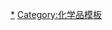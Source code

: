 {{Navbox
|name  = 铵盐
|state = <includeonly>{{{state|collapsed}}}</includeonly>
|title = [[铵|铵根离子]]化合物 NH<sub>4</sub><sup>+</sup>
|listclass = hlist
|titlestyle = 
|group1 = 主族元素
|list1 = 
* [[氟硼酸铵|NH<sub>4</sub>BF<sub>4</sub>]]
* [[六氟铝酸铵|(NH<sub>4</sub>)<sub>3</sub>AlF<sub>6</sub>]]
* [[碳酸铵|(NH<sub>4</sub>)<sub>2</sub>CO<sub>3</sub>]]
* [[碳酸氢铵|NH<sub>4</sub>HCO<sub>3</sub>]]
* [[氟硅酸铵|(NH<sub>4</sub>)<sub>2</sub>SiF<sub>6</sub>]]
* [[硝酸铵|NH<sub>4</sub>NO<sub>3</sub>]]
* [[磷酸铵|(NH<sub>4</sub>)<sub>3</sub>PO<sub>4</sub>]]
* [[磷酸氢二铵|(NH<sub>4</sub>)<sub>2</sub>HPO<sub>4</sub>]]
* [[磷酸二氢铵|NH<sub>4</sub>H<sub>2</sub>PO<sub>4</sub>]]
* [[六氟磷酸铵|NH<sub>4</sub>PF<sub>6</sub>]]
* [[氨水|NH<sub>3</sub>ˑH<sub>2</sub>O]]
* [[硫化铵|(NH<sub>4</sub>)<sub>2</sub>S]]
* [[氢硫化铵|NH<sub>4</sub>HS]]
* [[亚硫酸铵|(NH<sub>4</sub>)<sub>2</sub>SO<sub>3</sub>]]
* [[硫代硫酸铵|(NH<sub>4</sub>)<sub>2</sub>S<sub>2</sub>O<sub>3</sub>]]
* [[硫酸铵|(NH<sub>4</sub>)<sub>2</sub>SO<sub>4</sub>]]
* [[硫酸氢铵|NH<sub>4</sub>HSO<sub>4</sub>]]
* [[硒酸銨|(NH<sub>4</sub>)<sub>2</sub>SeO<sub>4</sub>]]
* [[过硫酸铵|(NH<sub>4</sub>)<sub>2</sub>S<sub>2</sub>O<sub>8</sub>]]
* [[氨基磺酸铵|NH<sub>4</sub>NH<sub>2</sub>SO<sub>3</sub>]]
* [[氟化铵|NH<sub>4</sub>F]]
* [[氟化氢铵|NH<sub>4</sub>HF<sub>2</sub>]]
* [[氯化铵|NH<sub>4</sub>Cl]]
* [[氯酸铵|NH<sub>4</sub>ClO<sub>3</sub>]]
* [[高氯酸铵|NH<sub>4</sub>ClO<sub>4</sub>]]
* [[溴化铵|NH<sub>4</sub>Br]]
* [[溴酸铵|NH<sub>4</sub>BrO<sub>3</sub>]]
* [[碘化铵|NH<sub>4</sub>I]]
* [[三碘化铵|NH<sub>4</sub>I<sub>3</sub>]]
* [[碘酸铵|NH<sub>4</sub>IO<sub>3</sub>]]
* [[氰化铵|NH<sub>4</sub>CN]]
* [[硫氰酸铵|NH<sub>4</sub>SCN]]
|group2 = 过渡金属
|list2 = 
* [[偏钒酸铵|NH<sub>4</sub>VO<sub>3</sub>]]
* [[四硫代钒酸铵|(NH<sub>4</sub>)<sub>3</sub>VS<sub>4</sub>]]
* [[铬酸铵|(NH<sub>4</sub>)<sub>2</sub>CrO<sub>4</sub>]]
* [[重铬酸铵|(NH<sub>4</sub>)<sub>2</sub>Cr<sub>2</sub>O<sub>7</sub>]]
* [[正钼酸铵|(NH<sub>4</sub>)<sub>2</sub>MoO<sub>4</sub>]]
* [[仲钼酸铵|(NH<sub>4</sub>)<sub>6</sub>Mo<sub>7</sub>O<sub>24</sub>]]
* [[磷钼酸铵|(NH<sub>4</sub>)<sub>3</sub>PMo<sub>12</sub>O<sub>40</sub>]]
* [[四硫代钼酸铵|(NH<sub>4</sub>)<sub>2</sub>MoS<sub>4</sub>]]
* [[仲钨酸铵|(NH<sub>4</sub>)<sub>10</sub>H<sub>2</sub>W<sub>12</sub>O<sub>42</sub>]]
* [[四硫代钨酸铵|(NH<sub>4</sub>)<sub>2</sub>WS<sub>4</sub>]]
* [[四硒代钨酸铵|(NH<sub>4</sub>)<sub>2</sub>WSe<sub>4</sub>]]
* [[高锰酸铵|NH<sub>4</sub>MnO<sub>4</sub>]]
* [[高铼酸铵|NH<sub>4</sub>ReO<sub>4</sub>]]
* [[六氯合锇(IV)酸铵|(NH<sub>4</sub>)<sub>2</sub>OsCl<sub>6</sub>]]
* [[六溴合锇(IV)酸铵|(NH<sub>4</sub>)<sub>2</sub>OsBr<sub>6</sub>]]
* [[重铀酸铵|(NH<sub>4</sub>)<sub>2</sub>U<sub>2</sub>O<sub>7</sub>]]
|group3 = 复盐
|list3 = 
* [[硫酸铝铵|NH<sub>4</sub>Al(SO<sub>4</sub>)<sub>2</sub>]]
* [[硫酸铬铵|NH<sub>4</sub>Cr(SO<sub>4</sub>)<sub>2</sub>]]
* [[硫酸亚铁铵|(NH<sub>4</sub>)<sub>2</sub>Fe(SO<sub>4</sub>)<sub>2</sub>]]
* [[硫酸铁铵|NH<sub>4</sub>Fe(SO<sub>4</sub>)<sub>2</sub>]]
* [[硫酸钴铵|(NH<sub>4</sub>)<sub>2</sub>Co(SO<sub>4</sub>)<sub>2</sub>]]
* [[硫酸镍铵|(NH<sub>4</sub>)<sub>2</sub>Ni(SO<sub>4</sub>)<sub>2</sub>]]
* [[硫酸铈(III)铵|NH<sub>4</sub>Ce(SO<sub>4</sub>)<sub>2</sub>]]
* [[硫酸铈(IV)铵|(NH<sub>4</sub>)<sub>4</sub>Ce(SO<sub>4</sub>)<sub>4</sub>]]
* [[硝酸铈铵|(NH<sub>4</sub>)<sub>2</sub>Ce(NO<sub>3</sub>)<sub>6</sub>]]
|group4 = 有机酸盐
|list4 =
* [[甲酸铵|HCOONH<sub>4</sub>]]
* [[氨基甲酸铵|NH<sub>2</sub>COONH<sub>4</sub>]]
* [[乙酸铵|CH<sub>3</sub>COONH<sub>4</sub>]]
* [[巯基乙酸铵|HSCH<sub>2</sub>COONH<sub>4</sub>]]
* [[草酸铵|(NH<sub>4</sub>)<sub>2</sub>C<sub>2</sub>O<sub>4</sub>]]
* [[苯甲酸铵|PhCOONH<sub>4</sub>]]
* [[酒石酸铵|(NH<sub>4</sub>)<sub>2</sub>C<sub>4</sub>H<sub>4</sub>O<sub>6</sub>]]
* [[苦味酸铵|C<sub>6</sub>H<sub>2</sub>(NO<sub>2</sub>)<sub>3</sub>ONH<sub>4</sub>]]
* [[紫脲酸铵|NH<sub>4</sub>C<sub>8</sub>H<sub>4</sub>N<sub>5</sub>O<sub>6</sub>]]
|group5 = 假想結構
|list5 = 
* [[氢化铵|''{{化學式|銨|氫|link=#}}'']]
* [[金屬銨|''{{化學式|銨|link=#}}·'']]
}}<noinclude>
[[Category:铵盐|*]]
[[Category:化学品模板]]
</noinclude>